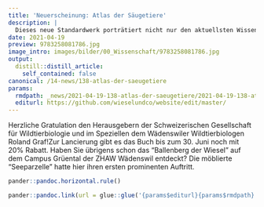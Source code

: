 ```yaml
---
title: 'Neuerscheinung: Atlas der Säugetiere'
description: |
  Dieses neue Standardwerk porträtiert nicht nur den aktuellsten Wissensstand über die 99 Säugetierarten der Schweiz und Liechtensteins. Auch die Biologie und Erforschung der Säuger wird thematisiert, die Ökologische Infrastruktur in den Fokus gestellt und vieles mehr.Vom Mauswiesel zum Braunbären über die Schabrackenspitzmaus zum Braunen Langohr:Über 70 Autorinnen leisteten ihren wissenschaftlichen Beitrag.
date: 2021-04-19
preview: 9783258081786.jpg
image_intro: images/bilder/00_Wissenschaft/9783258081786.jpg
output:
  distill::distill_article:
    self_contained: false
canonical: /14-news/138-atlas-der-saeugetiere
params:
  rmdpath: _news/2021-04-19-138-atlas-der-saeugetiere/2021-04-19-138-atlas-der-saeugetiere.Rmd
  editurl: https://github.com/wieselundco/website/edit/master/
---
```




Herzliche Gratulation den Herausgebern der Schweizerischen Gesellschaft für Wildtierbiologie und im Speziellen dem Wädenswiler Wildtierbiologen Roland Graf!Zur Lancierung gibt es das Buch bis zum 30. Juni noch mit 20% Rabatt. Haben Sie übrigens schon das "Ballenberg der Wiesel" auf dem Campus Grüental der ZHAW Wädenswil entdeckt? Die möblierte "Seeparzelle" hatte hier ihren ersten prominenten Auftritt.


```r
pander::pandoc.horizontal.rule()

pander::pandoc.link(url = glue::glue('{params$editurl}{params$rmdpath}'),text = 'Artikel bearbeiten')
```

<!--http://wieselundco.ch/14-news/138-atlas-der-saeugetiere-->
